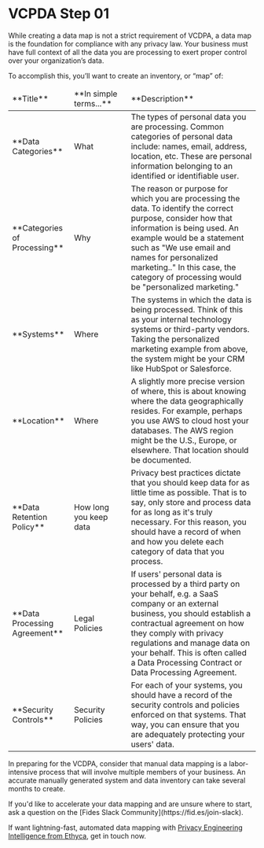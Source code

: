 
# VCPDA Step 01 
While creating a data map is not a strict requirement of VCDPA, a data map is the foundation for compliance with any privacy law. Your business must have full context of all the data you are processing to exert proper control over your organization’s data. 

To accomplish this, you’ll want to create an inventory, or “map” of:

<table>
    <thead>
        <tr>
            <td width="25%">**Title**</td>
            <td width="23%">**In simple terms...**</td>
            <td width="55%">**Description**</td>
        </tr>
    </thead>
    <tbody>
        <tr>
            <td>**Data Categories**</td>
            <td>What</td>
            <td>The types of personal data you are processing. Common categories of personal data include: names, email, address, location, etc. These are personal information belonging to an identified or identifiable user.</td>
        </tr>
         <tr>
            <td>**Categories of Processing**</td>
            <td>Why</td>
            <td>The reason or purpose for which you are processing the data. To identify the correct purpose, consider how that information is being used. An  example would be a statement such as "We use email and names for personalized marketing.." In this case, the category of processing would be "personalized marketing."</td>
        </tr>
        <tr>
            <td>**Systems**</td>
            <td>Where</td>
            <td>The systems in which the data is being processed. Think of this as your internal technology systems or third-party vendors. Taking the personalized marketing example from above, the system might be your CRM like HubSpot or Salesforce.</td>
        </tr>
        <tr>
            <td>**Location**</td>
            <td>Where</td>
            <td>A slightly more precise version of where, this is about knowing where the data geographically resides. For example, perhaps you use AWS to cloud host your databases. The AWS region might be the U.S., Europe, or elsewhere. That location should be documented.</td>
        </tr>
         <tr>
            <td>**Data Retention Policy**</td>
            <td>How long you keep data</td>
            <td>Privacy best practices dictate that you should keep data for as little time as possible. That is to say, only store and process data for as long as it's truly necessary. For this reason, you should have a record of when and how you delete each category of data that you process.</td>
        </tr>
        <tr>
            <td>**Data Processing Agreement**</td>
            <td>Legal Policies</td>
            <td>If users' personal data is processed by a third party on your behalf, e.g. a SaaS company or an external business, you should establish a contractual agreement  on how they comply with privacy regulations and manage data on your behalf. This is often called a Data Processing Contract or Data Processing Agreement.</td>
        </tr>
        <tr>
            <td>**Security Controls**</td>
            <td>Security Policies</td>
            <td>For each of your systems, you should have a record of the security controls and policies enforced on that systems. That way, you can ensure that you are adequately protecting your users' data.</td>
        </tr>
    </tbody>
</table>

In preparing for the VCDPA, consider that manual data mapping is a labor-intensive process that will involve multiple members of your business. An accurate manually generated system and data inventory can take several months to create.

<Callout emoji="" type="info">
If you'd like to accelerate your data mapping and are unsure where to start, ask a question on the [Fides Slack Community](https://fid.es/join-slack).

If want lightning-fast, automated data mapping with [Privacy Engineering Intelligence from Ethyca](https://ethyca.com/book-demo), get in touch now.
</Callout>


